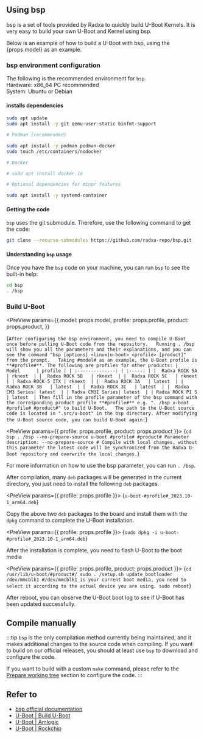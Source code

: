 
## Using bsp

bsp is a set of tools provided by Radxa to quickly build U-Boot Kernels. It is very easy to build your own U-Boot and Kernel using bsp.

Below is an example of how to build a U-Boot with bsp, using the {props.model} as an example.

### bsp environment configuration

The following is the recommended environment for `bsp`.  
Hardware: x86_64 PC recommended  
System: Ubuntu or Debian

#### installs dependencies

```bash
sudo apt update
sudo apt install -y git qemu-user-static binfmt-support

# Podman (recommended)

sudo apt install -y podman podman-docker
sudo touch /etc/containers/nodocker

# Docker

# sudo apt install docker.io

# Optional dependencies for minor features

sudo apt install -y systemd-container
```

#### Getting the code

`bsp` uses the git submodule. Therefore, use the following command to get the code:

```bash
git clone --recurse-submodules https://github.com/radxa-repo/bsp.git
```

#### Understanding `bsp` usage

Once you have the `bsp` code on your machine, you can run `bsp` to see the built-in help:

```bash
cd bsp
. /bsp
```

### Build U-Boot

<PreView
  params={{
    model: props.model,
    profile: props.profile,
    product: props.product,
  }}
>
  {`
    After configuring the bsp environment, you need to compile U-Boot once before pulling U-Boot code from the repository.  
    Running . /bsp will show you all the parameters and their explanations, and you can see the command "bsp [options] <linux|u-boot> <profile> [product]" from the prompt.  
    Taking #model# as an example, the U-Boot profile is **#profile#**. The following are profiles for other products:
    |       Model      | profile |
    | :--------------: | :-----: |
    |  Radxa ROCK 5A   | rknext  |
    |  Radxa ROCK 5B   | rknext  |
    |  Radxa ROCK 5C   | rknext  |
    | Radxa ROCK 5 ITX | rknext  |
    |  Radxa ROCK 3A   | latest  |
    |  Radxa ROCK 3B   | latest  |
    |  Radxa ROCK 3C   | latest  |
    |  Radxa CM3 Series| latest  |
    | Radxa CM3I Series| latest  |
    | Radxa ROCK PI S  | latest  |
    Then fill in the profile parameter of the bsp command with the corresponding product profile **#profile#** e.g. ". /bsp u-boot #profile# #product#" to build U-Boot.  
    The path to the U-Boot source code is located in ".src/u-boot" in the bsp directory. After modifying the U-Boot source code, you can build U-Boot again:
  `}
</PreView>

<PreView params={{ profile: props.profile, product: props.product }}>
  {`
    cd bsp
    . /bsp --no-prepare-source u-boot #profile# #product#
    Parameter description:
    --no-prepare-source # Compile with local changes, without this parameter the latest code will be synchronized from the Radxa U-Boot repository and overwrite the local changes.
  `}
</PreView>

For more information on how to use the bsp parameter, you can run `. /bsp`.

After compilation, many `deb` packages will be generated in the current directory, you just need to install the following `deb` packages.

<PreView params={{ profile: props.profile }}>
  {`
    u-boot-#profile#_2023.10-1_arm64.deb
  `}
</PreView>

Copy the above two `deb` packages to the board and install them with the `dpkg` command to complete the U-Boot installation.

<PreView params={{ profile: props.profile }}>
  {`
    sudo dpkg -i u-boot-#profile#_2023.10-1_arm64.deb
  `}
</PreView>

After the installation is complete, you need to flash U-Boot to the boot media

<PreView params={{ profile: props.profile, product: props.product }}>
  {`
    cd /usr/lib/u-boot/#product#/
    sudo . /setup.sh update_bootloader /dev/mmcblk1 #/dev/mmcblk1 is your current boot media, you need to select it according to the actual device you are using.
    sudo reboot
  `}
</PreView>

After reboot, you can observe the U-Boot boot log to see if U-Boot has been updated successfully.

## Compile manually

:::tip
`bsp` is the only compilation method currently being maintained, and it makes additional changes to the source code when compiling.
If you want to build on our official releases, you should at least use `bsp` to download and configure the code.

If you want to build with a custom `make` command, please refer to the [Prepare working tree](https://radxa-repo.github.io/bsp/dev_flow.html#prepare-working-tree) section to configure the code.
:::

## Refer to

- [bsp official documentation](https://radxa-repo.github.io/bsp)
- [U-Boot | Build U-Boot](https://u-boot.readthedocs.io/en/latest/build/index.html)
- [U-Boot | Amlogic](https://docs.u-boot.org/en/latest/board/amlogic/)
- [U-Boot | Rockchip](https://u-boot.readthedocs.io/en/latest/board/rockchip/)
